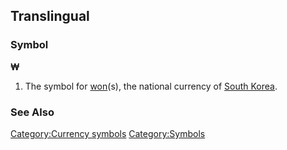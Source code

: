 ==Translingual==
===Symbol===
'''₩'''

#The symbol for [[won]](s), the national currency  of [[South Korea]].
===See Also===
{{Template:Currency_symbols}}
[[Category:Currency symbols]]
[[Category:Symbols]]